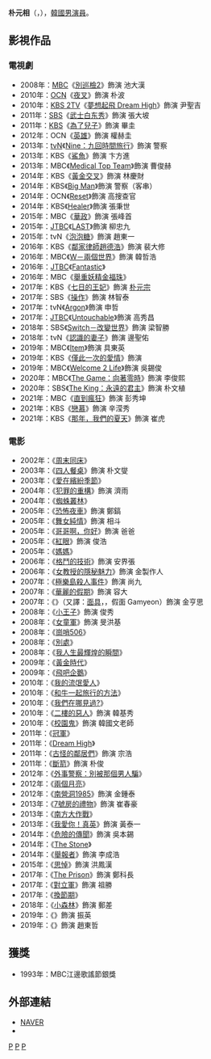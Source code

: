 {{藝人
|姓名 = 朴元相
|類型 = 男演員
|圖片 = 리셋 김소현, 또래보다 두각 아직 부족한 점 많다 (MD동영상) 박원상.jpg
|圖片尺寸 = 
|圖片簡介 = 
|本名 = 
|外文名 = 박원상
|外文 = ko
|羅馬拼音 = Park Won Sang
|英文名 =
|暱稱 =
|其他藝名 = 
|國籍 = {{KOR}}
|出生日期 = {{birth_date_and_age|1970|1|20}}
|出生地點 = {{KOR}}[[首爾特別市|首爾特別市]]
|宗教信仰 = 
|語言 = [[韓語|韓語]]
|職業 = [[演員|演員]]
|教育程度 = 
|配偶  =
|出道作 = 
|出道日期 = 1996年
|代表作 = 
|活躍年代 =
|唱片公司 = 
|經紀公司 = Entourage Production
|相關團體 = 
|網站 = 
|imdb = 1059154
}}

'''朴元相'''（{{lang-ko|박원상}}，{{bd|1970年|1月20日}}），[[韓國|韓國]][[男演員|男演員]]。

== 影視作品 ==
=== 電視劇 ===
*2008年：[[文化廣播_(韓國)|MBC]]《[[別巡檢2(電視劇)|別巡檢2]]》飾演 池大漢
*2010年：[[OCN|OCN]]《[[夜叉_(韓國電視劇)|夜叉]]》飾演 朴波
*2010年：[[KBS_2TV|KBS 2TV]]《[[夢想起飛_Dream_High|夢想起飛 Dream High]]》飾演 尹聖吉
*2011年：[[SBS_(韓國)|SBS]]《[[武士白东秀|武士白东秀]]》飾演 張大坡
*2011年：[[韓國放送公社|KBS]]《[[為了兒子|為了兒子]]》飾演 畢圭
*2012年：OCN《[[英雄_(OCN)|英雄]]》飾演 權赫圭
*2013年：[[tvN|tvN]]《[[Nine：九回時間旅行|Nine：九回時間旅行]]》飾演 警察
*2013年：KBS《[[鯊魚_(韓國電視劇)|鯊魚]]》飾演 卞方進
*2013年：MBC《[[Medical_Top_Team|Medical Top Team]]》飾演 曹俊赫
*2014年：KBS《[[黃金交叉|黃金交叉]]》飾演 林慶財
*2014年：KBS《[[Big_Man|Big Man]]》飾演 警察（客串）
*2014年：OCN《[[Reset|Reset]]》飾演 高搜查官
*2014年：KBS《[[Healer|Healer]]》飾演 張秉世
*2015年：MBC《[[華政|華政]]》飾演 張峰首
*2015年：[[JTBC|JTBC]]《[[LAST_(電視劇)|LAST]]》飾演 柳忠九
*2015年：tvN《[[泡泡糖_(電視劇)|泡泡糖]]》飾演 趙東一
*2016年：KBS《[[鄰家律師趙德浩|鄰家律師趙德浩]]》飾演 裴大修
*2016年：MBC《[[W－兩個世界|W－兩個世界]]》飾演 韓哲浩
*2016年：[[JTBC|JTBC]]《[[Fantastic_(電視劇)|Fantastic]]》
*2016年：MBC《[[舉重妖精金福珠|舉重妖精金福珠]]》
*2017年：KBS《[[七日的王妃|七日的王妃]]》飾演 [[朴元宗|朴元宗]]
*2017年：SBS《[[操作_(電視劇)|操作]]》飾演 林智泰
*2017年：tvN《[[Argon_(電視劇)|Argon]]》飾演 申哲
*2017年：[[JTBC|JTBC]]《[[Untouchable_(韓國電視劇)|Untouchable]]》飾演  高秀昌
*2018年：SBS《[[Switch－改變世界|Switch－改變世界]]》飾演 梁智勝
*2018年：tvN《[[認識的妻子|認識的妻子]]》飾演 邊聖佑
*2019年：MBC《[[Item_(電視劇)|Item]]》飾演 具東英
*2019年：KBS《[[僅此一次的愛情|僅此一次的愛情]]》飾演
*2019年：MBC《[[Welcome_2_Life|Welcome 2 Life]]》飾演 吳錫俊
*2020年：MBC《[[The_Game：向著零時|The Game：向著零時]]》飾演 李俊熙
*2020年：SBS《[[The_King：永遠的君主|The King：永遠的君主]]》飾演 朴文植
*2021年：MBC《[[直到瘋狂|直到瘋狂]]》飾演 彭秀坤
*2021年：KBS《[[戀慕_(電視劇)|戀慕]]》飾演 辛滢秀
*2021年：KBS《[[那年，我們的夏天_(電視劇)|那年，我們的夏天]]》飾演 崔虎

=== 電影 ===
*2002年：《[[周末同床|周末同床]]》
*2003年：《[[四人餐桌|四人餐桌]]》飾演 朴文燮
*2003年：《[[愛在繽紛季節|愛在繽紛季節]]》
*2004年：《[[犯罪的重構|犯罪的重構]]》飾演 濟雨
*2004年：《[[蜘蛛叢林|蜘蛛叢林]]》
*2005年：《[[恐怖夜車|恐怖夜車]]》飾演 鄭鎬
*2005年：《[[舞女純情|舞女純情]]》飾演 相斗	
*2005年：《[[哥哥啊，你好|哥哥啊，你好]]》飾演 爸爸
*2005年：《[[紅眼_(電影)|紅眼]]》飾演 俊浩
*2005年：《[[媽媽_(電影)|媽媽]]》
*2006年：《[[格鬥的技術|格鬥的技術]]》飾演 安界張
*2006年：《[[女教授的隱秘魅力|女教授的隱秘魅力]]》飾演 金製作人
*2007年：《[[極樂島殺人事件|極樂島殺人事件]]》飾演 尚九
*2007年：《[[華麗的假期|華麗的假期]]》飾演 容大
*2007年：《{{link-ko|Rainbow Eyes|가면 (2007년 영화)}}》（又譯：[[面具_(電影)|面具]]，{{lang|ko|가면}}，假面 Gamyeon）飾演 金亨思
*2008年：《[[小王子_(韓國電影)|小王子]]》飾演 俊秀
*2008年：《[[女童軍_(電影)|女童軍]]》飾演 旻洪基
*2008年：《[[崗哨506|崗哨506]]》
*2008年：《[[別處|別處]]》
*2008年：《[[我人生最輝煌的瞬間|我人生最輝煌的瞬間]]》
*2009年：《[[黃金時代_(韓國電影)|黃金時代]]》
*2009年：《[[飛吧企鵝|飛吧企鵝]]》
*2010年：《[[我的流氓愛人|我的流氓愛人]]》
*2010年：《[[和牛一起旅行的方法|和牛一起旅行的方法]]》
*2010年：《[[我們在哪見過?|我們在哪見過?]]》
*2010年：《[[二樓的惡人|二樓的惡人]]》飾演 韓基秀
*2010年：《[[校園鬼|校園鬼]]》飾演 韓國文老師
*2011年：《[[冠軍_(電影)|冠軍]]》
*2011年：《[[Dream_High_(電影)|Dream High]]》
*2011年：《[[古怪的鄰居們|古怪的鄰居們]]》飾演 宗浩
*2011年：《[[斷箭_(2012年電影)|斷箭]]》飾演 朴俊
*2012年：《[[外事警察：別被那個男人騙|外事警察：別被那個男人騙]]》
*2012年：《[[兩個月亮|兩個月亮]]》
*2012年：《[[南營洞1985|南營洞1985]]》飾演 金鍾泰
*2013年：《[[7號房的禮物|7號房的禮物]]》飾演 崔春豪
*2013年：《[[南方大作戰|南方大作戰]]》
*2013年：《[[我愛你！真英|我愛你！真英]]》飾演 黃泰一
*2014年：《[[危險的傳聞|危險的傳聞]]》飾演 吳本錫
*2014年：《[[The_Stone|The Stone]]》
*2014年：《[[举报者_(电影)|舉報者]]》飾演 李成浩
*2015年：《[[思悼|思悼]]》飾演 洪鳳漢
*2017年：《[[The_Prison|The Prison]]》飾演 鄭科長
*2017年：《[[對立軍|對立軍]]》飾演 祖勝
*2017年：《[[換節期|換節期]]》
*2018年：《[[小森林_(韓國電影)|小森林]]》飾演 郵差
*2019年：《{{link-ko|成大器者|크게 될 놈}}》飾演 振英
*2019年：《{{link-ko|壞傢伙們：The Movie|나쁜 녀석들: 더 무비}}》飾演 趙東哲

== 獲獎 ==
* 1993年：MBC江邊歌謠節銀獎
== 外部連結 ==
*[http://people.search.naver.com/search.naver?where=nexearch&query=%EB%B0%95%EC%9B%90%EC%83%81&sm=tab_txc&ie=utf8&key=PeopleService&os=100335 NAVER] {{Wayback|url=http://people.search.naver.com/search.naver?where=nexearch&query=%EB%B0%95%EC%9B%90%EC%83%81&sm=tab_txc&ie=utf8&key=PeopleService&os=100335 |date=20160304113546 }}{{ko}}
*{{imdb name|1059154}}

{{金銀淑作品}}
[[Category:韓國電視演員|P]]
[[Category:韓國電影演員|P]]
[[Category:朴姓|P]]